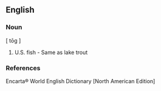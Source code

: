 ==English==

===Noun===
{{en-noun}}
[ tōg ]
# U.S. fish - Same as lake trout

===References===
Encarta® World English Dictionary [North American Edition]